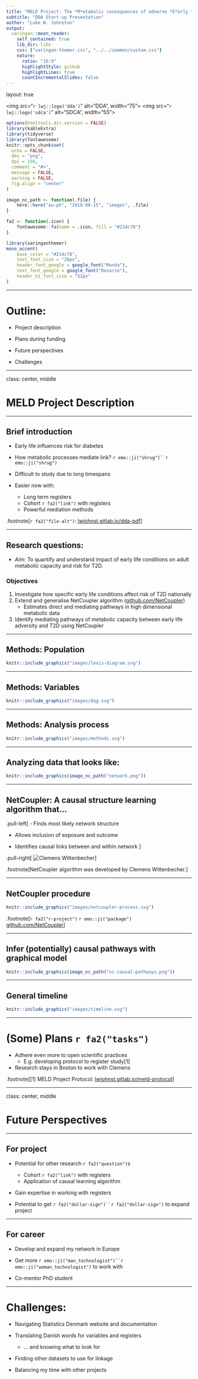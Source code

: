 ```yaml
---
title: "MELD Project: The *M*etabolic consequences of adverse *E*arly *L*ife conditions and subsequent risk for adult type 2 *D*iabetes"
subtitle: "DDA Start-up Presentation"
author: "Luke W. Johnston"
output:
  xaringan::moon_reader:
    self_contained: true
    lib_dir: libs
    css: ["xaringan-themer.css", "../../common/custom.css"]
    nature:
      ratio: "16:9"
      highlightStyle: github
      highlightLines: true
      countIncrementalSlides: false
---
```


layout: true

<div class="my-footer">
<span>
<img src="`r lwj::logo('dda')`" alt="DDA", width="75">
<img src="`r lwj::logo('sdca')`" alt="SDCA", width="55">
</span>
</div>

```r
options(htmltools.dir.version = FALSE)
library(kableExtra)
library(tidyverse)
library(fontawesome)
knitr::opts_chunk$set(
  echo = FALSE,
  dev = "png",
  dpi = 150,
  comment = "#>",
  message = FALSE,
  warning = FALSE,
  fig.align = "center"
)

image_nc_path <- function(.file) {
    here::here("au-ph", "2019-08-15", "images", .file)
}

fa2 <- function(.icon) {
    fontawesome::fa(name = .icon, fill = "#214c78")
}
```

```r
library(xaringanthemer)
mono_accent(
    base_color = "#214c78",
    text_font_size = "28px",
    header_font_google = google_font("Monda"),
    text_font_google = google_font("Rosario"),
    header_h1_font_size = "52px"
)
```

---

# Outline:

- Project description

- Plans during funding

- Future perspectives

- Challenges

---

class: center, middle

# MELD Project Description

---

## Brief introduction

- Early life influences risk for diabetes

- How metabolic processes mediate link? `r emo::ji("shrug")``r emo::ji("shrug")`

- Difficult to study due to long timespans

- Easier now with:
    - Long term registers
    - Cohort `r fa2("link")` with registers
    - Powerful mediation methods

.footnote[`r fa2("file-alt")`: [lwjohnst.gitlab.io/dda-pdf](https://lwjohnst.gitlab.io/dda-pdf/)]

---

## Research questions:

- *Aim*: To quantify and understand impact of early life conditions on adult
metabolic capacity and risk for T2D.

### Objectives

1. Investigate how specific early life conditions affect risk of T2D nationally
1. Extend and generalise NetCoupler algorithm
([github.com/NetCoupler](https://github.com/NetCoupler/NetCoupler))
    - Estimates direct and mediating pathways in high dimensional metabolic data
1. Identify mediating pathways of metabolic capacity between early
life adversity and T2D using NetCoupler

---

## Methods: Population

```r
knitr::include_graphics("images/lexis-diagram.svg")
```

---

## Methods: Variables

```r
knitr::include_graphics("images/dag.svg")
```

---

## Methods: Analysis process

```r
knitr::include_graphics("images/methods.svg")
```

---

## Analyzing data that looks like:

```r
knitr::include_graphics(image_nc_path("network.png"))
```

---

## NetCoupler: A causal structure learning algorithm that...

.pull-left[
- Finds most likely network structure

- Allows inclusion of exposure and outcome

- Identifies causal links between and within network
]

.pull-right[
![Clemens Wittenbecher](https://avatars3.githubusercontent.com/u/33724052?size=200)
]

.footnote[NetCoupler algorithm was developed by Clemens Wittenbecher.]

---

## NetCoupler procedure

```r
knitr::include_graphics("images/netcoupler-process.svg")
```

.footnote[`r fa2("r-project")` `r emo::ji("package")` [github.com/NetCoupler](https://github.com/NetCoupler)]

---

## Infer (potentially) causal pathways with graphical model

```r
knitr::include_graphics(image_nc_path("nc-causal-pathways.png"))
```

---

## General timeline

```r
knitr::include_graphics("images/timeline.svg")
```

---

# (Some) Plans `r fa2("tasks")`

- Adhere even more to open scientific practices
    - E.g. developing protocol to register study[1]

- Research stays in Boston to work with Clemens

.footnote[[1] MELD Project Protocol: [lwjohnst.gitlab.io/meld-protocol](https://lwjohnst.gitlab.io/meld-protocol)]

---

class: center, middle

# Future Perspectives

---

## For project

- Potential for other research `r fa2("question")`s
    - Cohort `r fa2("link")` with registers
    - Application of causal learning algorithm

- Gain expertise in working with registers

- Potential to get `r fa2("dollar-sign")``r fa2("dollar-sign")` to expand project

---

## For career

- Develop and expand my network in Europe

- Get more `r emo::ji("man_technologist")``r emo::ji("woman_technologist")` to work with

- Co-mentor PhD student

---

# Challenges:

- Navigating Statistics Denmark website and documentation

- Translating Danish words for variables and registers
    - ... and knowing what to look for

- Finding other datasets to use for linkage

- Balancing my time with other projects
